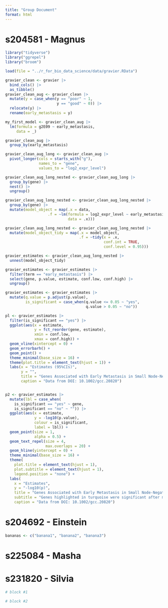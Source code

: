 ```yaml
---
title: "Group Document"
format: html
---
```


# s204581 - Magnus

```r
library("tidyverse")
library("ggrepel")
library("broom")
```

```r
load(file = "../r_for_bio_data_science/data/gravier.RData")
```
```r
gravier_clean <- gravier |>
  bind_cols() |>
  as_tibble()
gravier_clean_aug <- gravier_clean |>
  mutate(y = case_when(y == "poor" ~ 1,
                       y == "good" ~ 0)) |> 
  relocate(y) |> 
  rename(early_metastasis = y)

my_first_model <- gravier_clean_aug |> 
  lm(formula = g2E09 ~ early_metastasis,
     data = _)

gravier_clean_aug |>
  group_by(early_metastasis)

gravier_clean_aug_long <- gravier_clean_aug |>
  pivot_longer(cols = starts_with("g"),
               names_to = "gene",
               values_to = "log2_expr_level")

gravier_clean_aug_long_nested <- gravier_clean_aug_long |>
  group_by(gene) |>
  nest() |> 
  ungroup()

gravier_clean_aug_long_nested <- gravier_clean_aug_long_nested |> 
  group_by(gene) |> 
  mutate(model_object = map(.x = data,
                   .f = ~lm(formula = log2_expr_level ~ early_metastasis,
                            data = .x)))

gravier_clean_aug_long_nested <- gravier_clean_aug_long_nested |> 
  mutate(model_object_tidy = map(.x = model_object,
                                 .f = ~tidy(x = .x,
                                            conf.int = TRUE,
                                            conf.level = 0.95)))

gravier_estimates <- gravier_clean_aug_long_nested |>
  unnest(model_object_tidy)

gravier_estimates <- gravier_estimates |> 
  filter(term == "early_metastasis") |> 
  select(gene, p.value, estimate, conf.low, conf.high) |> 
  ungroup()

gravier_estimates <- gravier_estimates |>
  mutate(q.value = p.adjust(p.value),
         is_significant = case_when(q.value <= 0.05 ~ "yes",
                                    q.value > 0.05 ~ "no"))
```
```r
pl <- gravier_estimates |> 
  filter(is_significant == "yes") |> 
  ggplot(aes(x = estimate,
             y = fct_reorder(gene, estimate),
             xmin = conf.low,
             xmax = conf.high)) +
  geom_vline(xintercept = 0) +
  geom_errorbarh() +
  geom_point() +
  theme_minimal(base_size = 16) +
  theme(plot.title = element_text(hjust = 1)) +
  labs(x = "Estimates (95%CIs)",
       y = "",
       title = "Genes Associated with Early Metastasis in Small Node-Negative Breast Carcinoma",
       caption = "Data from DOI: 10.1002/gcc.20820")


p2 <- gravier_estimates |>
  mutate(lbl = case_when(
    is_significant == "yes" ~ gene,
    is_significant == "no" ~ "")) |> 
  ggplot(aes(x = estimate,
             y = -log10(p.value),
             colour = is_significant,
             label = lbl)) +
  geom_point(size = 1,
             alpha = 0.5) +
  geom_text_repel(size = 4,
                  max.overlaps = 20) +
  geom_hline(yintercept = 0) +
  theme_minimal(base_size = 16) +
  theme(
    plot.title = element_text(hjust = 1),
    plot.subtitle = element_text(hjust = 1),
    legend.position = "none") +
  labs(
    x = "Estimates",
    y = "-log10(p)",
    title = "Genes Associated with Early Metastasis in Small Node-Negative Breast Carcinoma",
    subtitle = "Genes highlighted in turquoise were significant after multiple testing correction",
    caption = "Data from DOI: 10.1002/gcc.20820")
```


# s204692 - Einstein

```r
bananas <- c("banana1", "banana2", "banana3")
```

# s225084 - Masha
# s231820 - Silvia

```r
# block #1
```

```r
# block #2
```

